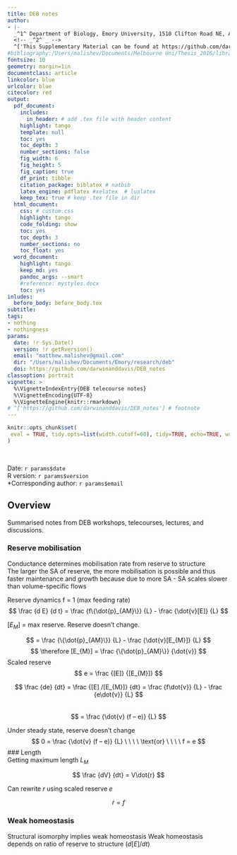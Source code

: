 ```yaml
---
title: DEB notes
author: 
- |-
  _^1^ Department of Biology, Emory University, 1510 Clifton Road NE, Atlanta, GA, USA, 30322_
  <!-- _^2^ _ -->
  ^['This Supplementary Material can be found at https://github.com/darwinanddavis/DEB_notes']
#bibliography:/Users/malishev/Documents/Melbourne Uni/Thesis_2016/library.bib
fontsize: 10
geometry: margin=1in
documentclass: article
linkcolor: blue
urlcolor: blue
citecolor: red
output:
  pdf_document:
    includes:
      in_header: # add .tex file with header content
    highlight: tango
    template: null
    toc: yes
    toc_depth: 3
    number_sections: false
    fig_width: 6
    fig_height: 5
    fig_caption: true
    df_print: tibble 
    citation_package: biblatex # natbib
    latex_engine: pdflatex #xelatex  # lualatex
    keep_tex: true # keep .tex file in dir 
  html_document:
    css: # custom.css
    highlight: tango
    code_folding: show
    toc: yes
    toc_depth: 3
    number_sections: no
    toc_float: yes
  word_document:
    highlight: tango
    keep_md: yes
    pandoc_args: --smart
    #reference: mystyles.docx
    toc: yes
inludes:
  before_body: before_body.tex
subtitle: 
tags:
- nothing
- nothingness
params: 
  date: !r Sys.Date()
  version: !r getRversion()
  email: "matthew.malishev@gmail.com"
  dir: "/Users/malishev/Documents/Emory/research/deb"
  doi: https://github.com/darwinanddavis/DEB_notes
classoption: portrait
vignette: >
  %\VignetteIndexEntry{DEB telecourse notes}
  %\VignetteEncoding{UTF-8}
  %\VignetteEngine{knitr::rmarkdown}
# ^['https://github.com/darwinanddavis/DEB_notes'] # footnote
---
```


<script type="text/x-mathjax-config">
  MathJax.Hub.Config({ TeX: { equationNumbers: {autoNumber: "all"} } });
</script>

```r
knitr::opts_chunk$set(
 eval = TRUE, tidy.opts=list(width.cutoff=60), tidy=TRUE, echo=TRUE, warning = FALSE, message = FALSE
)
```

\  

Date: `r params$date`  
R version: `r params$version`   
*Corresponding author: `r params$email`  

\newpage   

## Overview  

Summarised notes from DEB workshops, telecourses, lectures, and discussions.  

### Reserve mobilisation
Conductance determines mobilisation rate from reserve to structure  
The larger the SA of reserve, the more mobilisation is possible and thus faster maintenance and growth because due to more SA 
	- SA scales slower than volume-specific flows   

Reserve dynamics
f = 1 (max feeding rate)  
$$
\frac
  {d E}
  {d t}  
  = \frac
  {f\{\dot{p}_{AM}\}}
  {L}  
  - \frac  
  {\dot{v}[E]}  
  {L}   
$$

$[E_{M}]$ = max reserve. Reserve doesn’t change.

$$
= \frac
  {\{\dot{p}_{AM}\}}
  {L} - 
  \frac
  {\dot{v}[E_{M}]}
  {L}    
$$
$$
\therefore 
[E_{M}]
= \frac
  {\{\dot{p}_{AM}\}}
  {\dot{v}}
$$
Scaled reserve
$$
e =
\frac
{[E]}
{[E_{M}]}  
$$

$$
\frac
{de}
{dt}
= \frac
{[E] /[E_{M}]}
{dt} 
= \frac
{f\dot{v}}
{L}  - 
\frac
{e\dot{v}}
{L}     
$$  
$$
= \frac
{\dot{v} (f – e)}
{L} 
$$

Under steady state, reserve doesn’t change   
$$
0 =
\frac
{\dot{v} (f – e)}
{L}
\ \ \ \
\text{or}
\ \ \ \ f = e
$$
### Length  
Getting maximum length $L_{M}$    

$$
\frac
{dV}
{dt}
= V\dot{r}  
$$

Can rewrite $r$ using scaled reserve $e$

$$
\dot{r} = f
$$


### Weak homeostasis
Structural isomorphy implies weak homeostasis
Weak homeostasis depends on ratio of reserve to structure $(d[E] / dt)$





